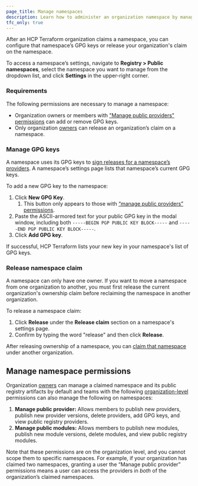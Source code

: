 ```yaml
---
page_title: Manage namespaces
description: Learn how to administer an organization namespace by managing its GPG keys or releasing it.
tfc_only: true
---
```


After an HCP Terraform organization claims a namespace, you can configure that namespace’s GPG keys or release your organization's claim on the namespace.

To access a namespace’s settings, navigate to **Registry \> Public namespaces**,  select the namespace you want to manage from the dropdown list, and click **Settings** in the upper-right corner.

### Requirements

The following permissions are necessary to manage a namespace:

* Organization owners or members with ["Manage public providers" permissions](#heading=h.bxeru2g914l6) can add or remove GPG keys.
* Only organization [owners](/terraform/cloud-docs/users-teams-organizations/permissions#organization-owners) can release an organization’s claim on a namespace.

### Manage GPG keys

A namespace uses its GPG keys to [sign releases for a namespace’s providers](/terraform/registry/providers/publishing#preparing-and-adding-a-signing-key). A namespace’s settings page lists that namespace’s current GPG keys.

To add a new GPG key to the namespace:

1. Click **New GPG Key**.
   1. This button only appears to those with [“manage public providers” permissions](#heading=h.bxeru2g914l6).
2. Paste the ASCII-armored text for your public GPG key in the modal window, including both `-----BEGIN PGP PUBLIC KEY BLOCK-----` and `-----END PGP PUBLIC KEY BLOCK-----`.
3. Click **Add GPG key**.

If successful, HCP Terraform lists your new key in your namespace's list of GPG keys.

### Release namespace claim

A namespace can only have one owner. If you want to move a namespace from one organization to another, you must first release the current organization's ownership claim before reclaiming the namespace in another organization.

To release a namespace claim:

1. Click **Release** under the **Release claim** section on a namespace's settings page.
2. Confirm by typing the word "release" and then click **Release**.

After releasing ownership of a namespace, you can [claim that namespace](/terraform/clould-docs/registry/namespace/create_and_claim) under another organization.

## Manage namespace permissions

Organization [owners](/terraform/cloud-docs/users-teams-organizations/permissions#organization-owners) can manage a claimed namespace and its public registry artifacts by default and teams with the following [organization-level](/terraform/cloud-docs/users-teams-organizations/permissions#organization-permissions) permissions can also manage the following on namespaces:

1. **Manage public provider:** Allows members to publish new providers, publish new provider versions, delete providers, add GPG keys, and view public registry providers.
2. **Manage public modules:** Allows members to publish new modules, publish new module versions, delete modules, and view public registry modules.

Note that these permissions are on the organization level, and you cannot scope them to specific namespaces. For example, if your organization has claimed two namespaces, granting a user the “Manage public provider” permissions means a user can access the providers in *both* of the organization’s claimed namespaces.
